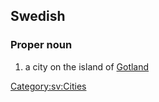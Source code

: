 ==Swedish==

===Proper noun===
{{head|sv|proper noun|g=n}}

# a city on the island of [[Gotland]]

[[Category:sv:Cities]]